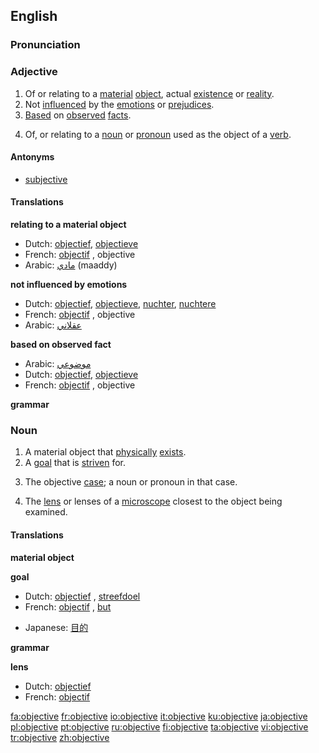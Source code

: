 ==English==
===Pronunciation===
{{IPA|əb'dʒɛk.tɪv}}

===Adjective===
{{en-adj-more-most}}

# <!--DefA-->Of or relating to a [[material]] [[object]], actual [[existence]] or [[reality]].
# <!--DefB-->Not [[influence]]d by the [[emotion]]s or [[prejudice]]s.
# <!--DefC-->[[Base]]d on [[observe]]d [[fact]]s.
# <!--DefD-->{{grammar}} Of, or relating to a [[noun]] or [[pronoun]] used as the object of a [[verb]].

====Antonyms====
*[[subjective]]<!--for which sense(s)?-->

====Translations====
<!--DefA-->'''relating to a material object'''
{{top}}
*Dutch: [[objectief]], [[objectieve]]
*French: [[objectif]] {{m}}, objective {{f}}
*Arabic: [[مادي]] (maaddy)
{{mid}}
{{bottom}}

<!--DefB-->'''not influenced by emotions'''
{{top}}
*Dutch: [[objectief]], [[objectieve]], [[nuchter]], [[nuchtere]]
*French: [[objectif]] {{m}}, objective {{f}}
*Arabic: [[عقلاني]]
{{mid}}
{{bottom}}

<!--DefC-->'''based on observed fact'''
{{top}}
*Arabic: [[موضوعي]]
*Dutch: [[objectief]], [[objectieve]]
*French: [[objectif]] {{m}}, objective {{f}}
{{mid}}
{{bottom}}

<!--DefD-->'''grammar'''
{{top}}
{{mid}}
{{bottom}}

===Noun===
{{en-noun}}

# <!--DefE-->A material object that [[physically]] [[exist]]s.
# <!--DefF-->A [[goal]] that is [[striven]] for.
# <!--DefG-->{{grammar}} The objective [[case]]; a noun or pronoun in that case.
# <!--DefH-->The [[lens]] or lenses of a [[microscope]] closest to the object being examined.

====Translations====
<!--DefE-->'''material object'''
{{top}}
{{mid}}
{{bottom}}

<!--DefF-->'''goal'''
{{top}}
*Dutch: [[objectief]] {{n}}, [[streefdoel]] {{n}}
*French: [[objectif]] {{m}}, [[but#French|but]] {{m}}
{{mid}}
*Japanese: [[目的]]
{{bottom}}

<!--DefG-->'''grammar'''
{{top}}
{{mid}}
{{bottom}}

<!--DefH-->'''lens'''
{{top}}
*Dutch: [[objectief]] {{n}}
*French: [[objectif]] {{m}}
{{mid}}
{{bottom}}

[[fa:objective]]
[[fr:objective]]
[[io:objective]]
[[it:objective]]
[[ku:objective]]
[[ja:objective]]
[[pl:objective]]
[[pt:objective]]
[[ru:objective]]
[[fi:objective]]
[[ta:objective]]
[[vi:objective]]
[[tr:objective]]
[[zh:objective]]